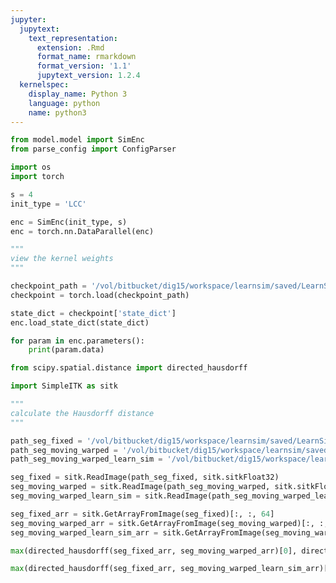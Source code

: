 ```yaml
---
jupyter:
  jupytext:
    text_representation:
      extension: .Rmd
      format_name: rmarkdown
      format_version: '1.1'
      jupytext_version: 1.2.4
  kernelspec:
    display_name: Python 3
    language: python
    name: python3
---
```


```python
from model.model import SimEnc
from parse_config import ConfigParser

import os
import torch
```

```python
s = 4
init_type = 'LCC'

enc = SimEnc(init_type, s)
enc = torch.nn.DataParallel(enc)
```

```python
"""
view the kernel weights
"""

checkpoint_path = '/vol/bitbucket/dig15/workspace/learnsim/saved/LearnSim/0102_175515/models/checkpoint-epoch200.pth'
checkpoint = torch.load(checkpoint_path)

state_dict = checkpoint['state_dict']
enc.load_state_dict(state_dict)
```

```python
for param in enc.parameters():
    print(param.data)
```

```python
from scipy.spatial.distance import directed_hausdorff

import SimpleITK as sitk
```

```python
"""
calculate the Hausdorff distance
"""

path_seg_fixed = '/vol/bitbucket/dig15/workspace/learnsim/saved/LearnSim/0118_183626/images/segs/seg_fixed_0.nii.gz'
path_seg_moving_warped = '/vol/bitbucket/dig15/workspace/learnsim/saved/LearnSim/0118_183626/images/segs/seg_moving_warped_0.nii.gz'
path_seg_moving_warped_learn_sim = '/vol/bitbucket/dig15/workspace/learnsim/saved/LearnSim/0118_183711/images/segs/seg_moving_warped_0.nii.gz'
```

```python
seg_fixed = sitk.ReadImage(path_seg_fixed, sitk.sitkFloat32)
seg_moving_warped = sitk.ReadImage(path_seg_moving_warped, sitk.sitkFloat32)
seg_moving_warped_learn_sim = sitk.ReadImage(path_seg_moving_warped_learn_sim, sitk.sitkFloat32)
```

```python
seg_fixed_arr = sitk.GetArrayFromImage(seg_fixed)[:, :, 64]
seg_moving_warped_arr = sitk.GetArrayFromImage(seg_moving_warped)[:, :, 64]
seg_moving_warped_learn_sim_arr = sitk.GetArrayFromImage(seg_moving_warped_learn_sim)[:, :, 64]
```

```python
max(directed_hausdorff(seg_fixed_arr, seg_moving_warped_arr)[0], directed_hausdorff(seg_moving_warped_arr, seg_fixed_arr)[0])
```

```python
max(directed_hausdorff(seg_fixed_arr, seg_moving_warped_learn_sim_arr)[0], directed_hausdorff(seg_moving_warped_learn_sim_arr, seg_fixed_arr)[0])
```

```python

```

